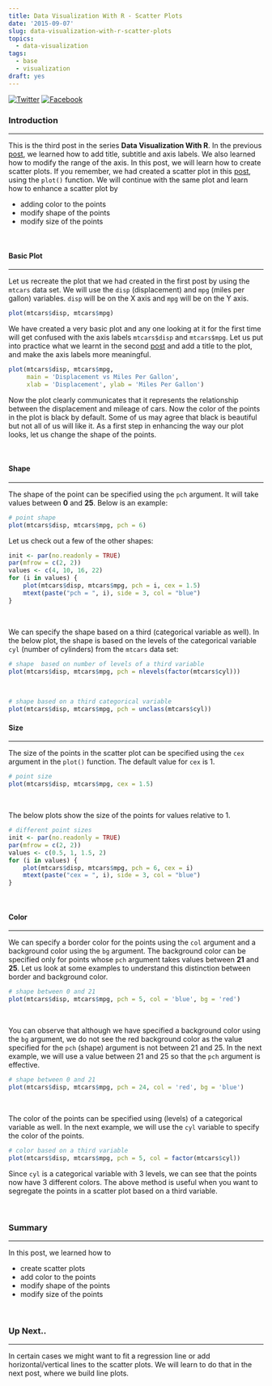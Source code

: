 ```yaml
---
title: Data Visualization With R - Scatter Plots
date: '2015-09-07'
slug: data-visualization-with-r-scatter-plots
topics:
  - data-visualization
tags:
  - base
  - visualization
draft: yes
---
```


[![Twitter](http://i.imgur.com/tXSoThF.png)](https://twitter.com/login?redirect_after_login=%2Fhome%3Fstatus)
[![Facebook](http://i.imgur.com/P3YfQoD.png)](https://www.facebook.com/sharer/sharer.php?u=)

### Introduction

<hr>

This is the third post in the series **Data Visualization With R**. In the previous [post](https://rsquaredacademy.github.io/post/data-visualization-with-r-title-and-axis-labels/), we learned how to add title, subtitle and axis labels. We also learned how to modify the range of the axis. In this post, we will learn how to create scatter plots. If you remember, we had created a scatter plot in this [post](https://rsquaredacademy.github.io/post/data-visualization-with-r-introduction/), using the `plot()` function. We will continue with the same plot and learn how to enhance a scatter plot by 

- adding color to the points
- modify shape of the points
- modify size of the points

<br>

#### Basic Plot

<hr>

Let us recreate the plot that we had created in the first post by using the `mtcars` data set. We will use the `disp` (displacement) and `mpg` (miles per gallon) variables. `disp` will be on the X axis and `mpg` will be on the Y axis.

```r
plot(mtcars$disp, mtcars$mpg)
```

We have created a very basic plot and any one looking at it for the first time will get confused with the axis labels `mtcars$disp` and `mtcars$mpg`. Let us put into practice what we learnt in the second [post](https://rsquaredacademy.github.io/post/data-visualization-with-r-title-and-axis-labels/) and add a title to the plot, and make the axis labels more meaningful.

```r
plot(mtcars$disp, mtcars$mpg,
     main = 'Displacement vs Miles Per Gallon',
     xlab = 'Displacement', ylab = 'Miles Per Gallon')
```

Now the plot clearly communicates that it represents the relationship between the displacement and mileage of cars. Now the color of the points in the plot is black by default. Some of us may agree that black is beautiful but not all of us will like it. As a first step in enhancing the way our plot looks, let us change the shape of the points. 

<br>

#### Shape

<hr>

The shape of the point can be specified using the `pch` argument. It will take values between **0** and **25**. Below is an example:

```r
# point shape
plot(mtcars$disp, mtcars$mpg, pch = 6)
```

Let us check out a few of the other shapes:

```r
init <- par(no.readonly = TRUE)
par(mfrow = c(2, 2))
values <- c(4, 10, 16, 22)
for (i in values) {
    plot(mtcars$disp, mtcars$mpg, pch = i, cex = 1.5)
    mtext(paste("pch = ", i), side = 3, col = "blue")
}
```

<br>

We can specify the shape based on a third (categorical variable as well). In the below plot, the shape is based on the levels of the categorical variable `cyl` (number of cylinders) from the `mtcars` data set:

```r
# shape  based on number of levels of a third variable
plot(mtcars$disp, mtcars$mpg, pch = nlevels(factor(mtcars$cyl)))
```

<br>

```r
# shape based on a third categorical variable
plot(mtcars$disp, mtcars$mpg, pch = unclass(mtcars$cyl))
```

#### Size

<hr>

The size of the points in the scatter plot can be specified using the `cex` argument in the `plot()` function. The default value for `cex` is 1. 

```r
# point size
plot(mtcars$disp, mtcars$mpg, cex = 1.5)
```

<br>

The below plots show the size of the points for values relative to 1.

```r
# different point sizes
init <- par(no.readonly = TRUE)
par(mfrow = c(2, 2))
values <- c(0.5, 1, 1.5, 2)
for (i in values) {
    plot(mtcars$disp, mtcars$mpg, pch = 6, cex = i)
    mtext(paste("cex = ", i), side = 3, col = "blue")
}
```

<br>

#### Color

<hr>

We can specify a border color for the points using the `col` argument and a background color using the `bg` argument. The background color can be specified only for points whose `pch` argument takes values between **21** and **25**. Let us look at some examples to understand this distinction between border and background color.

```r
# shape between 0 and 21
plot(mtcars$disp, mtcars$mpg, pch = 5, col = 'blue', bg = 'red')
```

<br>

You can observe that although we have specified a background color using the `bg` argument, we do not see the red background color as the value specified for the `pch` (shape) argument is not between 21 and 25. In the next example, we will use a value between 21 and 25 so that the `pch` argument is effective.

```r
# shape between 0 and 21
plot(mtcars$disp, mtcars$mpg, pch = 24, col = 'red', bg = 'blue')
```

<br>

The color of the points can be specified using (levels) of a categorical variable as well. In the next example, we will use the `cyl` variable to specify the color of the points.

```r
# color based on a third variable
plot(mtcars$disp, mtcars$mpg, pch = 5, col = factor(mtcars$cyl))
```

Since `cyl` is a categorical variable with 3 levels, we can see that the points now have 3 different colors. The above method is useful when you want to segregate the points in a scatter plot based on a third variable.

<br>

### Summary

<hr>

In this post, we learned how to 

- create scatter plots
- add color to the points
- modify shape of the points
- modify size of the points

<br>

### Up Next..

<hr>

In certain cases we might want to fit a regression line or add horizontal/vertical lines to the scatter plots. We will learn to do that in the next post, where we build line plots.

<br>